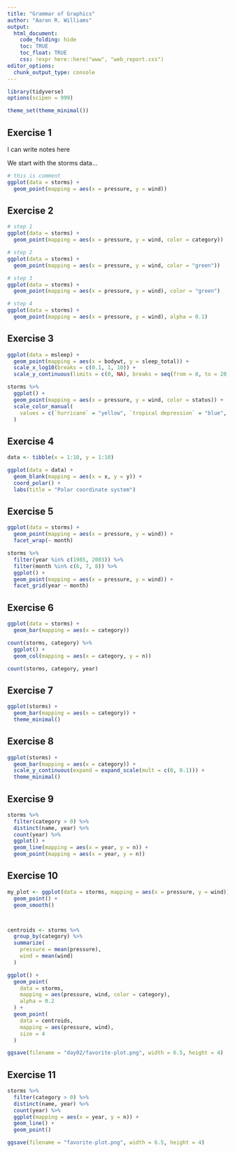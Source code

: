 ```yaml
---
title: "Grammar of Graphics"
author: "Aaron R. Williams"
output:
  html_document:
    code_folding: hide
    toc: TRUE
    toc_float: TRUE
    css: !expr here::here("www", "web_report.css")
editor_options:
  chunk_output_type: console
---
```


```r
library(tidyverse)
options(scipen = 999)

theme_set(theme_minimal())

```

## Exercise 1

I can write notes here 

We start with the storms data...

```r
# this is comment
ggplot(data = storms) + 
  geom_point(mapping = aes(x = pressure, y = wind))

```

## Exercise 2

```r
# step 1
ggplot(data = storms) + 
  geom_point(mapping = aes(x = pressure, y = wind, color = category))

# step 2
ggplot(data = storms) + 
  geom_point(mapping = aes(x = pressure, y = wind, color = "green"))

# step 3
ggplot(data = storms) + 
  geom_point(mapping = aes(x = pressure, y = wind), color = "green")

# step 4
ggplot(data = storms) + 
  geom_point(mapping = aes(x = pressure, y = wind), alpha = 0.1)

```

## Exercise 3

```r
ggplot(data = msleep) +
  geom_point(mapping = aes(x = bodywt, y = sleep_total)) +
  scale_x_log10(breaks = c(0.1, 1, 10)) +  
  scale_y_continuous(limits = c(0, NA), breaks = seq(from = 0, to = 20, by = 10))

```

```r
storms %>%
  ggplot() +
  geom_point(mapping = aes(x = pressure, y = wind, color = status)) +
  scale_color_manual(
    values = c(`hurricane` = "yellow", `tropical depression` = "blue", `tropical storm` = "red", `tornado` = "green")
  )


```



## Exercise 4

```r
data <- tibble(x = 1:10, y = 1:10)

ggplot(data = data) +
  geom_blank(mapping = aes(x = x, y = y)) +
  coord_polar() +
  labs(title = "Polar coordinate system")

```

## Exercise 5

```r
ggplot(data = storms) +
  geom_point(mapping = aes(x = pressure, y = wind)) +
  facet_wrap(~ month)

storms %>%
  filter(year %in% c(1985, 2003)) %>%
  filter(month %in% c(6, 7, 8)) %>%
  ggplot() +
  geom_point(mapping = aes(x = pressure, y = wind)) +
  facet_grid(year ~ month)

```

## Exercise 6

```r
ggplot(data = storms) +
  geom_bar(mapping = aes(x = category))

count(storms, category) %>%
  ggplot() +
  geom_col(mapping = aes(x = category, y = n))

count(storms, category, year)


```

## Exercise 7

```r
ggplot(storms) +
  geom_bar(mapping = aes(x = category)) +
  theme_minimal()

```

## Exercise 8

```r
ggplot(storms) +
  geom_bar(mapping = aes(x = category)) +
  scale_y_continuous(expand = expand_scale(mult = c(0, 0.1))) +
  theme_minimal()

```

## Exercise 9

```r
storms %>%  
  filter(category > 0) %>%
  distinct(name, year) %>%
  count(year) %>%
  ggplot() + 
  geom_line(mapping = aes(x = year, y = n)) +
  geom_point(mapping = aes(x = year, y = n))


```

## Exercise 10

```r
my_plot <- ggplot(data = storms, mapping = aes(x = pressure, y = wind)) + 
  geom_point() +
  geom_smooth()



centroids <- storms %>%
  group_by(category) %>%
  summarize(
    pressure = mean(pressure),
    wind = mean(wind)
  )

ggplot() +
  geom_point(
    data = storms,
    mapping = aes(pressure, wind, color = category),
    alpha = 0.2
  ) +
  geom_point(
    data = centroids,
    mapping = aes(pressure, wind),
    size = 4
  )

ggsave(filename = "day02/favorite-plot.png", width = 6.5, height = 4)

```

## Exercise 11

```r
storms %>%  
  filter(category > 0) %>%
  distinct(name, year) %>%
  count(year) %>%
  ggplot(mapping = aes(x = year, y = n)) + 
  geom_line() +
  geom_point()

ggsave(filename = "favorite-plot.png", width = 6.5, height = 4)

```